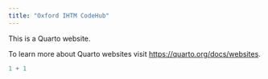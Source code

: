 ```yaml
---
title: "Oxford IHTM CodeHub"
---
```


This is a Quarto website.

To learn more about Quarto websites visit <https://quarto.org/docs/websites>.

```r
1 + 1
```
